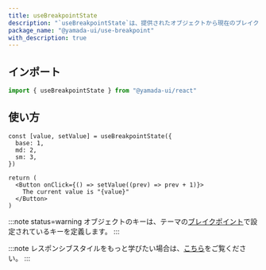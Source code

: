 ```yaml
---
title: useBreakpointState
description: "`useBreakpointState`は、提供されたオブジェクトから現在のブレイクポイントを初期値として返すカスタムフックです。"
package_name: "@yamada-ui/use-breakpoint"
with_description: true
---
```


## インポート

```ts
import { useBreakpointState } from "@yamada-ui/react"
```

## 使い方

```tsx functional=true
const [value, setValue] = useBreakpointState({
  base: 1,
  md: 2,
  sm: 3,
})

return (
  <Button onClick={() => setValue((prev) => prev + 1)}>
    The current value is "{value}"
  </Button>
)
```

:::note status=warning
オブジェクトのキーは、テーマの[ブレイクポイント](/styled-system/theming/default-theme#breakpoints)で設定されているキーを定義します。
:::

:::note
レスポンシブスタイルをもっと学びたい場合は、[こちら](/styled-system/responsive-styles)をご覧ください。
:::
